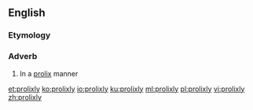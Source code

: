 ==English==

===Etymology===
{{suffix|en|prolix|ly}}

===Adverb===
{{en-adv}}

# In a [[prolix]] manner

[[et:prolixly]]
[[ko:prolixly]]
[[io:prolixly]]
[[ku:prolixly]]
[[ml:prolixly]]
[[pl:prolixly]]
[[vi:prolixly]]
[[zh:prolixly]]